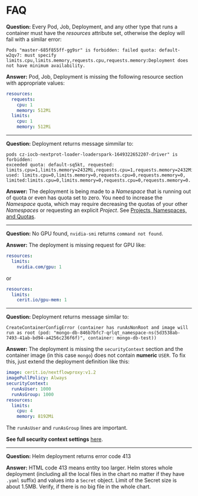 # FAQ

**Question:** Every Pod, Job, Deployment, and any other type that runs a container must have the *resources* attribute set, otherwise the deploy will fail with a similar error:
```
Pods "master-685f855ff-gg9sr" is forbidden: failed quota: default-w2qv7: must specify limits.cpu,limits.memory,requests.cpu,requests.memory:Deployment does not have minimum availability.
```

**Answer:** Pod, Job, Deployment is missing the following resource section with appropriate values:
```yaml
resources:
  requests:
    cpu: 1
    memory: 512Mi
  limits:
    cpu: 1
    memory: 512Mi

```

---

**Question:** Deployment returns message simmilar to:
```log
pods cz-iocb-nextprot-loader-loaderspark-1649322652207-driver" is forbidden: 
exceeded quota: default-sq5kt, requested: limits.cpu=1,limits.memory=2432Mi,requests.cpu=1,requests.memory=2432Mi, 
used: limits.cpu=0,limits.memory=0,requests.cpu=0,requests.memory=0,
limited:limits.cpu=0,limits.memory=0,requests.cpu=0,requests.memory=0.
```

**Answer:** The deployment is being made to a *Namespace* that is running out of quota or even has quota set to zero. You need to increase the *Namespace* quota, which may require decreasing the quotas of your other *Namespaces* or requesting an explicit *Project*. See [Projects, Namespaces, and Quotas](../rancher/quotas).

---

**Question:** No GPU found, `nvidia-smi` returns `command not found`.

**Answer:** The deployment is missing request for GPU like:

```yaml
resources:
  limits:
    nvidia.com/gpu: 1
```

or

```yaml
resources:   
  limits:
    cerit.io/gpu-mem: 1
```

---

**Question:** Deployment returns message similar to:

```log
CreateContainerConfigError (container has runAsNonRoot and image will run as root (pod: "mongo-db-846b7bfc7-qrlqt_namespace-ns(5d3538ab-7493-41ab-bd94-a4256c236f6f)", container: mongo-db-test))
```

**Answer:** The deployment is missing the `securityContext` section and the container image (in this case `mongo`) does not contain **numeric** `USER`. To fix this, just extend the deployment definition like this:
```yaml
image: cerit.io/nextflowproxy:v1.2
imagePullPolicy: Always
securityContext:
  runAsUser: 1000
  runAsGroup: 1000
resources:
  limits:
    cpu: 4
    memory: 8192Mi
```

The `runAsUser` and `runAsGroup` lines are important.

**See full security context settings** [here](../kubernetes/securitycontext).

---

**Question:** Helm deployment returns error code 413

**Answer:** HTML code 413 means entity too larger. Helm stores whole deployment (including all the local files in the chart no matter if they have `.yaml` suffix) and values into a `Secret` object. Limit of the Secret size is about 1.5MB. Verify, if there is no big file in the whole chart.
